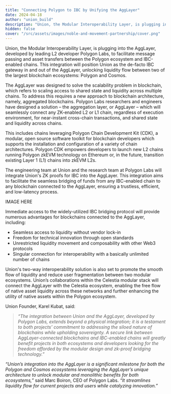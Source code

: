 ```yaml
---
title: "Connecting Polygon to IBC by Unifying the AggLayer"
date: 2024-04-18
author: "union_build"
description: "Union, the Modular Interoperability Layer, is plugging into the AggLayer, developed by leading L2 developer Polygon Labs, to facilitate message passing and asset transfers between the Polygon ecosystem and IBC-enabled chains. This integration will position Union as the de-facto IBC gateway in and out of the AggLayer, unlocking liquidity flow between two of the largest blockchain ecosystems: Polygon and Cosmos."
hidden: false
cover: "/src/assets/images/noble-and-movement-partnership/cover.png"
---
```



<Spline aspect="1-2" model={cube} loading="eager"/>

Union, the Modular Interoperability Layer, is plugging into the AggLayer, developed by leading L2 developer Polygon Labs, to facilitate message passing and asset transfers between the Polygon ecosystem and IBC-enabled chains. This integration will position Union as the de-facto IBC gateway in and out of the AggLayer, unlocking liquidity flow between two of the largest blockchain ecosystems: Polygon and Cosmos.

The AggLayer was designed to solve the scalability problem in blockchain, which refers to scaling access to shared state and liquidity across multiple chains. To address this requires a new approach to blockchain architecture, namely, aggregated blockchains. Polygon Labs researchers and engineers have designed a solution – the aggregation layer, or AggLayer – which will seamlessly connect any ZK-enabled L2 or L1 chain, regardless of execution environment, for near-instant cross-chain transactions, and shared state and liquidity across chains.
 
This includes chains leveraging Polygon Chain Development Kit (CDK), a modular, open source software toolkit for blockchain developers which supports the installation and configuration of a variety of chain architectures. Polygon CDK empowers developers to launch new L2 chains running Polygon zkEVM technology on Ethereum or, in the future, transition existing Layer 1 (L1) chains into zkEVM L2s.


The engineering team at Union and the research team at Polygon Labs will integrate Union's ZK proofs for IBC into the AggLayer. This integration aims to facilitate the seamless bridging of funds from any IBC-enabled chain to any blockchain connected to the AggLayer, ensuring a trustless, efficient, and low-latency process.


IMAGE HERE

Immediate access to the widely-utilized IBC bridging protocol will provide numerous advantages for blockchains connected to the AggLayer, including:

- Seamless access to liquidity without vendor lock-in
- Freedom for technical innovation through open standards
- Unrestricted liquidity movement and composability with other Web3 protocols
- Singular connection for interoperability with a basically unlimited number of chains


Union's two-way interoperability solution is also set to promote the smooth flow of liquidity and reduce user fragmentation between two modular ecosystems. Union’s collaborations within the Celestia modular stack will connect the AggLayer with the Celestia ecosystem, enabling the free flow of native asset liquidity across these networks and further enhancing the utility of native assets within the Polygon ecosystem.


Union Founder, Karel Kubat, said:


> _“The integration between Union and the AggLayer, developed by Polygon Labs, extends beyond a physical integration; it is a testament to both projects’ commitment to addressing the siloed nature of blockchains while upholding sovereignty. A secure link between AggLayer-connected blockchains and IBC-enabled chains will greatly benefit projects in both ecosystems and developers looking for the freedom afforded by the modular design and zk-proof bridging technology.”_

_“Union’s integration into the AggLayer is a significant milestone for both the Polygon and Cosmos ecosystems leveraging the AggLayer’s unique architecture to unlock modular and monolithic benefits for both ecosystems,”_ said Marc Boiron, CEO of Polygon Labs. _“It streamlines liquidity flow for current projects and users while catalyzing innovation.”_

